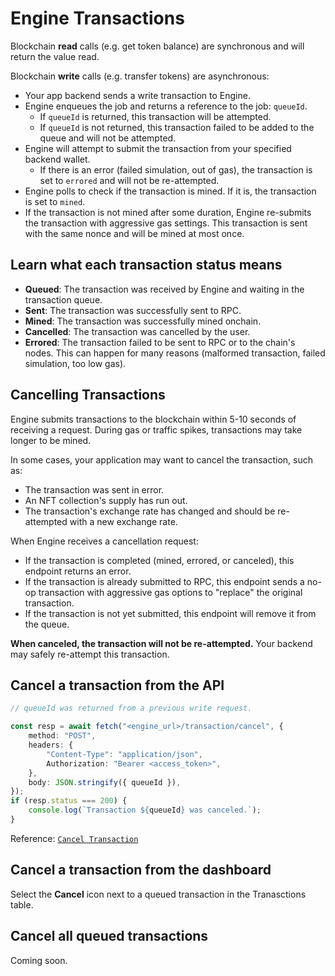 

# Engine Transactions

Blockchain **read** calls (e.g. get token balance) are synchronous and will return the value read.

Blockchain **write** calls (e.g. transfer tokens) are asynchronous:

- Your app backend sends a write transaction to Engine.
- Engine enqueues the job and returns a reference to the job: `queueId`.
  - If `queueId` is returned, this transaction will be attempted.
  - If `queueId` is not returned, this transaction failed to be added to the queue and will not be attempted.
- Engine will attempt to submit the transaction from your specified backend wallet.
  - If there is an error (failed simulation, out of gas), the transaction is set to `errored` and will not be re-attempted.
- Engine polls to check if the transaction is mined. If it is, the transaction is set to `mined`.
- If the transaction is not mined after some duration, Engine re-submits the transaction with aggressive gas settings. This transaction is sent with the same nonce and will be mined at most once.

<DocImage
	src={lifecycleImage}
	alt="Transaction lifecycle"
	className="max-w-[800px] mx-auto"
/>

## Learn what each transaction status means

- **Queued**: The transaction was received by Engine and waiting in the transaction queue.
- **Sent**: The transaction was successfully sent to RPC.
- **Mined**: The transaction was successfully mined onchain.
- **Cancelled**: The transaction was cancelled by the user.
- **Errored**: The transaction failed to be sent to RPC or to the chain's nodes. This can happen for many reasons (malformed transaction, failed simulation, too low gas).

## Cancelling Transactions

Engine submits transactions to the blockchain within 5-10 seconds of receiving a request. During gas or traffic spikes, transactions may take longer to be mined.

In some cases, your application may want to cancel the transaction, such as:

- The transaction was sent in error.
- An NFT collection's supply has run out.
- The transaction's exchange rate has changed and should be re-attempted with a new exchange rate.

When Engine receives a cancellation request:

- If the transaction is completed (mined, errored, or canceled), this endpoint returns an error.
- If the transaction is already submitted to RPC, this endpoint sends a no-op transaction with aggressive gas options to "replace" the original transaction.
- If the transaction is not yet submitted, this endpoint will remove it from the queue.

**When canceled, the transaction will not be re-attempted.** Your backend may safely re-attempt this transaction.

## Cancel a transaction from the API

```typescript
// queueId was returned from a previous write request.

const resp = await fetch("<engine_url>/transaction/cancel", {
	method: "POST",
	headers: {
		"Content-Type": "application/json",
		Authorization: "Bearer <access_token>",
	},
	body: JSON.stringify({ queueId }),
});
if (resp.status === 200) {
	console.log(`Transaction ${queueId} was canceled.`);
}
```

Reference: [`Cancel Transaction`](https://thirdweb-engine.apidocumentation.com/reference#tag/transaction/POST/transaction/cancel)

## Cancel a transaction from the dashboard

Select the **Cancel** icon next to a queued transaction in the Tranasctions table.

<DocImage src={cancelTxImage} />

## Cancel all queued transactions

Coming soon.